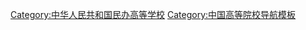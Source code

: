 {{Navbox
|name=民办大学
|title={{Flagicon|PRC}} [[民办大学|中华人民共和国民办高等院校]]
|state={{{state|autocollapse}}}
|image=
|style = text-align: left;
|groupstyle = text-align: center;
|listclass = hlist
|bodyclass = hlist
|above= 
*相关：[[中华人民共和国高等教育]]
*[[中国大陆高等学校列表]]
*[[独立学院]]

|list2={{Navbox subgroup
|group1=[[北京市]]
|list1=
*[[北京城市学院]]<sup>本</sup>
----
*[[北京科技经营管理学院]]<sup>专</sup>
*[[北京北大方正软件职业技术学院]]<sup>专</sup>
*[[北京经贸职业学院]]<sup>专</sup>
*[[北京科技职业学院]]<sup>专</sup>
*[[北京网络职业学院]]<sup>专</sup>
*[[北京培黎职业学院]]<sup>专</sup>
*[[北京汇佳职业学院]]<sup>专</sup>
*[[北京经济技术职业学院]]<sup>专</sup>
*[[北京艺术传媒职业学院]]<sup>专</sup>

|group2=[[天津市]]
|list2=
*[[天津天狮学院]]<sup>本</sup>
*[[天津传媒学院]]<sup>本</sup>
*[[天津仁爱学院]]<sup>本</sup>
----
*[[天津滨海汽车工程职业学院]]<sup>专</sup>

|group3=[[河北省]]
|list3=
*[[河北传媒学院]]<sup>本</sup>
*[[河北美术学院]]<sup>本</sup>
*[[河北外国语学院]]<sup>本</sup>
*[[河北工程技术学院]]<sup>本</sup>
*[[河北科技学院]]<sup>本</sup>
*[[河北东方学院]]<sup>本</sup>
*[[保定理工学院]]<sup>本</sup>
*[[燕京理工学院]]<sup>本</sup>
*[[沧州交通学院]]<sup>本</sup>
----
*[[石家庄医学高等专科学校]]<sup>专</sup>
*[[石家庄人民医学高等专科学校]]<sup>专</sup>
*[[石家庄财经职业学院]]<sup>专</sup>
*[[石家庄经济职业学院]]<sup>专</sup>
*[[石家庄工商职业学院]]<sup>专</sup>
*[[石家庄理工职业学院]]<sup>专</sup>
*[[石家庄科技职业学院]]<sup>专</sup>
*[[石家庄工程职业学院]]<sup>专</sup>
*[[石家庄城市经济职业学院]]<sup>专</sup>
*[[石家庄科技信息职业学院]]<sup>专</sup>
*[[渤海理工职业学院]]<sup>专</sup>
*[[曹妃甸职业技术学院]]<sup>专</sup>

|group4=[[山西省]]
|list4=
*[[山西工商学院]]<sup>本</sup>
*[[山西应用科技学院]]<sup>本</sup>
*[[运城职业技术大学]]<sup>本</sup>
*[[晋中信息学院]]<sup>本</sup>
*[[山西晋中理工学院]]<sup>本</sup>
----
*[[山西老区职业技术学院]]<sup>专</sup>
*[[山西同文职业技术学院]]<sup>专</sup>
*[[山西华澳商贸职业学院]]<sup>专</sup>
*[[山西信息职业技术学院]]<sup>专</sup>

|group5=[[内蒙古自治区]]
|list5=
*[[内蒙古鸿德文理学院]]<sup>本</sup>
*[[内蒙古北方职业技术学院]]<sup>专</sup>
*[[内蒙古工业职业学院]]<sup>专</sup>
*[[内蒙古科技职业学院]]<sup>专</sup>
*[[内蒙古能源职业学院]]<sup>专</sup>
*[[内蒙古丰州职业学院]]<sup>专</sup>
*[[内蒙古经贸外语职业学院]]<sup>专</sup>
*[[赤峰职业技术学院]]<sup>专</sup>
*[[内蒙古美术职业学院]]<sup>专</sup>

|group6=[[辽宁省]]
|list6=
*[[辽宁传媒学院]]<sup>本</sup>
*[[辽宁何氏医学院]]<sup>本</sup>
*[[沈阳工学院]]<sup>本</sup>
*[[沈阳科技学院]]<sup>本</sup>
*[[沈阳城市学院]]<sup>本</sup>
*[[沈阳城市建设学院]]<sup>本</sup>
*[[辽宁对外经贸学院]]<sup>本</sup>
*[[大连财经学院]]<sup>本</sup>
*[[大连科技学院]]<sup>本</sup>
*[[大连艺术学院]]<sup>本</sup>
*[[大连东软信息学院]]<sup>本</sup>
*[[辽宁财贸学院]]<sup>本</sup>
*[[辽宁理工学院]]<sup>本</sup>
*[[辽宁理工职业大学]]<sup>本</sup>
----
*[[沈阳北软信息职业技术学院]]<sup>专</sup>
*[[辽宁广告职业学院]]<sup>专</sup>
*[[大连汽车职业技术学院]]<sup>专</sup>
*[[大连航运职业技术学院]]<sup>专</sup>
*[[大连枫叶职业技术学院]]<sup>专</sup>
*[[大连装备制造职业技术学院]]<sup>专</sup>
*[[大连商务职业学院]]<sup>专</sup>
*[[大连翻译职业学院]]<sup>专</sup>
*[[大连软件职业学院]]<sup>专</sup>

|group7=[[吉林省]]
|list7=
*[[吉林外国语大学]]<sup>本</sup>
*[[吉林动画学院]]<sup>本</sup>
*[[长春财经学院]]<sup>本</sup>
*[[长春科技学院]]<sup>本</sup>
*[[长春建筑学院]]<sup>本</sup>
*[[长春光华学院]]<sup>本</sup>
*[[长春人文学院]]<sup>本</sup>
*[[长春电子科技学院]]<sup>本</sup>
----
*[[吉林城市职业技术学院]]<sup>专</sup>
*[[吉林科技职业技术学院]]<sup>专</sup>
*[[长春信息技术职业学院]]<sup>专</sup>
*[[长春健康职业学院]]<sup>专</sup>
*[[长春东方职业学院]]<sup>专</sup>
*[[吉林职业技术学院]]<sup>专</sup>

|group8=[[黑龙江省]]
|list8=
*[[黑龙江财经学院]]<sup>本</sup>
*[[黑龙江工商学院]]<sup>本</sup>
*[[黑龙江东方学院]]<sup>本</sup>
*[[黑龙江外国语学院]]<sup>本</sup>
*[[哈尔滨石油学院]]<sup>本</sup>
*[[哈尔滨剑桥学院]]<sup>本</sup>
*[[哈尔滨广厦学院]]<sup>本</sup>
*[[哈尔滨华德学院]]<sup>本</sup>
*[[哈尔滨信息工程学院]]<sup>本</sup>
*[[哈尔滨远东理工学院]]<sup>本</sup>
*[[齐齐哈尔工程学院]]<sup>本</sup>
----
*[[哈尔滨应用职业技术学院]]<sup>专</sup>
*[[哈尔滨北方航空职业技术学院]]<sup>专</sup>
*[[哈尔滨城市职业学院]]<sup>专</sup>
*[[哈尔滨传媒职业学院]]<sup>专</sup>
*[[齐齐哈尔理工职业学院]]<sup>专</sup>
*[[黑龙江三江美术职业学院]]<sup>专</sup>

|group9=[[上海市]]
|list9=
* [[上海杉达学院]]<sup>本</sup>
* [[上海建桥学院]]<sup>本</sup>
* [[上海兴伟学院]]<sup>本</sup>
* [[上海立达学院]]<sup>本</sup>
* [[上海视觉艺术学院]]<sup>本</sup>
* [[上海纽约大学]]<sup>本外</sup>
----
* [[上海中侨职业技术大学]]<sup>本</sup>
* [[上海中华职业技术学院]]<sup>专</sup>
* [[上海邦德职业技术学院]]<sup>专</sup>
* [[上海东海职业技术学院]]<sup>专</sup>
* [[上海济光职业技术学院]]<sup>专</sup>
* [[上海民远职业技术学院]]<sup>专</sup>
* [[上海欧华职业技术学院]]<sup>专</sup>
* [[上海思博职业技术学院]]<sup>专</sup>
* [[上海新侨职业技术学院]]<sup>专</sup>
* [[上海工商外国语职业学院]]<sup>专</sup>
* [[上海电影艺术职业学院]]<sup>专</sup>
* [[上海震旦职业学院]]<sup>专</sup>

|group10=[[江苏省]]
|list10=
*[[三江学院]]<sup>本</sup>
*[[南京传媒学院]]<sup>本</sup>
*[[无锡太湖学院]]<sup>本</sup>
*[[南通理工学院]]<sup>本</sup>
*[[西交利物浦大学]]<sup>本外</sup>
*[[昆山杜克大学]]<sup>本外</sup>
----
*[[应天职业技术学院]]<sup>专</sup>
*[[钟山职业技术学院]]<sup>专</sup>
*[[正德职业技术学院]]<sup>专</sup>
*[[金肯职业技术学院]]<sup>专</sup>
*[[南京视觉艺术职业学院]]<sup>专</sup>
*[[无锡南洋职业技术学院]]<sup>专</sup>
*[[太湖创意职业技术学院]]<sup>专</sup>
*[[江南影视艺术职业学院]]<sup>专</sup>
*[[九州职业技术学院]]<sup>专</sup>
*[[建东职业技术学院]]<sup>专</sup>
*[[苏州托普信息职业技术学院]]<sup>专</sup>
*[[硅湖职业技术学院]]<sup>专</sup>
*[[苏州高博软件技术职业学院]]<sup>专</sup>
*[[昆山登云科技职业学院]]<sup>专</sup>
*[[炎黄职业技术学院]]<sup>专</sup>
*[[明达职业技术学院]]<sup>专</sup>
*[[江海职业技术学院]]<sup>专</sup>
*[[扬州中瑞酒店职业学院]]<sup>专</sup>
*[[金山职业技术学院]]<sup>专</sup>
*[[宿迁泽达职业技术学院]]<sup>专</sup>
*[[苏州百年职业学院]]<sup>专外</sup>

|group11=[[浙江省]]
|list11=
*[[西湖大学]]<sup>本</sup>
*[[浙江树人学院]]<sup>本</sup>
*[[宁波财经学院]]<sup>本</sup>
*[[温州商学院]]<sup>本</sup>
*[[浙江越秀外国语学院]]<sup>本</sup>
*[[宁波诺丁汉大学]]<sup>本外</sup>
*[[温州肯恩大学]]<sup>本外</sup>
----
*[[浙江广厦建设职业技术大学]]<sup>本</sup>
*[[浙江长征职业技术学院]]<sup>专</sup>
*[[浙江育英职业技术学院]]<sup>专</sup>
*[[杭州万向职业技术学院]]<sup>专</sup>
*[[浙江东方职业技术学院]]<sup>专</sup>
*[[嘉兴南洋职业技术学院]]<sup>专</sup>
*[[绍兴职业技术学院]]<sup>专</sup>
*[[浙江横店影视职业学院]]<sup>专</sup>
*[[浙江汽车职业技术学院]]<sup>专</sup>

|group12=[[安徽省]]
|list12=
* [[安徽新华学院]]<sup>本</sup>
* [[安徽三联学院]]<sup>本</sup>
* [[安徽外国语学院]]<sup>本</sup>
* [[安徽文达信息工程学院]]<sup>本</sup>
* [[安徽信息工程学院]]<sup>本</sup>
* [[马鞍山学院]]<sup>本</sup>
* [[蚌埠工商学院]]<sup>本</sup>
* [[皖江工学院]]<sup>本</sup>
* [[合肥城市学院]]<sup>本</sup>
* [[合肥经济学院]]<sup>本</sup>
----
* [[合肥共达职业技术学院]]<sup>专</sup>
* [[民办合肥滨湖职业技术学院]]<sup>专</sup>
* [[安徽长江职业学院]]<sup>专</sup>
* [[安徽涉外经济职业学院]]<sup>专</sup>
* [[安徽绿海商务职业学院]]<sup>专</sup>
* [[合肥科技职业学院]]<sup>专</sup>
* [[合肥信息技术职业学院]]<sup>专</sup>
* [[民办合肥财经职业学院]]<sup>专</sup>
* [[民办合肥经济技术职业学院]]<sup>专</sup>
* [[民办万博科技职业学院]]<sup>专</sup>
* [[安徽扬子职业技术学院]]<sup>专</sup>
* [[蚌埠经济技术职业学院]]<sup>专</sup>
* [[安徽矿业职业技术学院]]<sup>专</sup>
* [[阜阳科技职业学院]]<sup>专</sup>
* [[民办安徽旅游职业学院]]<sup>专</sup>
* [[安徽现代信息工程职业学院]]<sup>专</sup>

|group13=[[福建省]]
|list13=
*[[仰恩大学]]<sup>本</sup>
*[[福州外语外贸学院]]<sup>本</sup>
*[[福州理工学院]]<sup>本</sup>
*[[福州工商学院]]<sup>本</sup>
*[[阳光学院]]<sup>本</sup>
*[[厦门工学院]]<sup>本</sup>
*[[厦门华厦学院]]<sup>本</sup>
*[[闽南理工学院]]<sup>本</sup>
*[[闽南科技学院]]<sup>本</sup>
*[[泉州信息工程学院]]<sup>本</sup>
----
*[[泉州职业技术大学]]<sup>本</sup>
*[[福州科技职业技术学院]]<sup>专</sup>
*[[福州软件职业技术学院]]<sup>专</sup>
*[[福州黎明职业技术学院]]<sup>专</sup>
*[[福建华南女子职业学院]]<sup>专</sup>
*[[福州英华职业学院]]<sup>专</sup>
*[[厦门软件职业技术学院]]<sup>专</sup>
*[[厦门东海职业技术学院]]<sup>专</sup>
*[[厦门兴才职业技术学院]]<sup>专</sup>
*[[厦门华天涉外职业技术学院]]<sup>专</sup>
*[[厦门南洋职业学院]]<sup>专</sup>
*[[厦门演艺职业学院]]<sup>专</sup>
*[[厦门安防科技职业学院]]<sup>专</sup>
*[[泉州工程职业技术学院]]<sup>专</sup>
*[[泉州轻工职业学院]]<sup>专</sup>
*[[泉州华光职业学院]]<sup>专</sup>
*[[泉州海洋职业学院]]<sup>专</sup>
*[[泉州纺织服装职业学院]]<sup>专</sup>
*[[漳州理工职业学院]]<sup>专</sup>
*[[漳州科技职业学院]]<sup>专</sup>
*[[武夷山职业学院]]<sup>专</sup>
*[[福州墨尔本理工职业学院]]<sup>专外</sup>

|group14=[[江西省]]
|list14=
*[[江西科技学院]]<sup>本</sup>
*[[江西服装学院]]<sup>本</sup>
*[[江西工程学院]]<sup>本</sup>
*[[江西应用科技学院]]<sup>本</sup>
*[[南昌工学院]]<sup>本</sup>
*[[南昌理工学院]]<sup>本</sup>
*[[南昌职业大学]]<sup>本</sup>
*[[南昌交通学院]]<sup>本</sup>
*[[南昌应用技术师范学院]]<sup>本</sup>
----
*[[江西软件职业技术大学]]<sup>本</sup>
*[[景德镇艺术职业大学]]<sup>本</sup>
*[[江西工商职业技术学院]]<sup>专</sup>
*[[江西科技职业学院]]<sup>专</sup>
*[[江西泰豪动漫职业学院]]<sup>专</sup>
*[[南昌影视传播职业学院]]<sup>专</sup>
*[[景德镇陶瓷职业技术学院]]<sup>专</sup>
*[[江西枫林涉外经贸职业学院]]<sup>专</sup>
*[[共青科技职业学院]]<sup>专</sup>
*[[江西新能源科技职业学院]]<sup>专</sup>
*[[赣西科技职业学院]]<sup>专</sup>
*[[江西洪州职业学院]]<sup>专</sup>

|group15=[[山东省]]
|list15=
*[[山东英才学院]]<sup>本</sup>
*[[山东协和学院]]<sup>本</sup>
*[[山东现代学院]]<sup>本</sup>
*[[齐鲁理工学院]]<sup>本</sup>
*[[青岛滨海学院]]<sup>本</sup>
*[[青岛黄海学院]]<sup>本</sup>
*[[青岛工学院]]<sup>本</sup>
*[[青岛恒星科技学院]]<sup>本</sup>
*[[山东华宇工学院]]<sup>本</sup>
*[[潍坊科技学院]]<sup>本</sup>
*[[潍坊理工学院]]<sup>本</sup>
*[[烟台南山学院]]<sup>本</sup>
*[[齐鲁医药学院]]<sup>本</sup>
*[[泰山科技学院]]<sup>本</sup>
*[[烟台理工学院]]<sup>本</sup>
*[[青岛城市学院]]<sup>本</sup>
----
*[[山东工程职业技术大学]]<sup>本</sup>
*[[山东外国语职业技术大学]]<sup>本</sup>
*[[山东外事职业大学]]<sup>本</sup>
*[[山东圣翰财贸职业学院]]<sup>专</sup>
*[[山东艺术设计职业学院]]<sup>专</sup>
*[[山东力明科技职业学院]]<sup>专</sup>
*[[青岛飞洋职业技术学院]]<sup>专</sup>
*[[青岛求实职业技术学院]]<sup>专</sup>
*[[山东文化产业职业学院]]<sup>专</sup>
*[[德州科技职业学院]]<sup>专</sup>
*[[东营科技职业学院]]<sup>专</sup>
*[[曲阜远东职业技术学院]]<sup>专</sup>
*[[日照航海工程职业学院]]<sup>专</sup>
*[[山东海事职业学院]]<sup>专</sup>
*[[潍坊工商职业学院]]<sup>专</sup>
*[[烟台黄金职业学院]]<sup>专</sup>

|group16=[[河南省]]
|list16=
*[[郑州商学院]]<sup>本</sup>
*[[郑州科技学院]]<sup>本</sup>
*[[郑州财经学院]]<sup>本</sup>
*[[郑州工商学院]]<sup>本</sup>
*[[郑州工业应用技术学院]]<sup>本</sup>
*[[郑州西亚斯学院]]<sup>本</sup>
*[[郑州升达经贸管理学院]]<sup>本</sup>
*[[黄河科技学院]]<sup>本</sup>
*[[安阳学院]]<sup>本</sup>
*[[黄河交通学院]]<sup>本</sup>
*[[商丘学院]]<sup>本</sup>
*[[商丘工学院]]<sup>本</sup>
*[[信阳学院]]<sup>本</sup>
*[[郑州经贸学院]]<sup>本</sup>
*[[中原科技学院]]<sup>本</sup>
*[[河南开封科技传媒学院]]<sup>本</sup>
----
*[[河南科技职业大学]]<sup>本</sup>
*[[郑州澍青医学高等专科学校]]<sup>专</sup>
*[[郑州电力职业技术学院]]<sup>专</sup>
*[[郑州电子信息职业技术学院]]<sup>专</sup>
*[[郑州理工职业学院]]<sup>专</sup>
*[[郑州城市职业学院]]<sup>专</sup>
*[[郑州信息工程职业学院]]<sup>专</sup>
*[[郑州商贸旅游职业学院]]<sup>专</sup>
*[[郑州黄河护理职业学院]]<sup>专</sup>
*[[嵩山少林武术职业学院]]<sup>专</sup>
*[[鹤壁汽车工程职业学院]]<sup>专</sup>
*[[鹤壁能源化工职业学院]]<sup>专</sup>
*[[焦作工贸职业学院]]<sup>专</sup>
*[[漯河食品职业学院]]<sup>专</sup>
*[[洛阳科技职业学院]]<sup>专</sup>
*[[南阳职业学院]]<sup>专</sup>
*[[平顶山文化艺术职业学院]]<sup>专</sup>
*[[长垣烹饪职业技术学院]]<sup>专</sup>
*[[信阳涉外职业技术学院]]<sup>专</sup>
*[[信阳航空职业学院]]<sup>专</sup>
*[[许昌陶瓷职业学院]]<sup>专</sup>

|group17=[[湖北省]]
|list17=
*[[湖北商贸学院]]<sup>本</sup>
*[[武汉学院]]<sup>本</sup>
*[[武汉工商学院]]<sup>本</sup>
*[[武汉传媒学院]]<sup>本</sup>
*[[武汉文理学院]]<sup>本</sup>
*[[武汉东湖学院]]<sup>本</sup>
*[[武汉晴川学院]]<sup>本</sup>
*[[武汉生物工程学院]]<sup>本</sup>
*[[武汉设计工程学院]]<sup>本</sup>
*[[武汉工程科技学院]]<sup>本</sup>
*[[武汉华夏理工学院]]<sup>本</sup>
*[[武昌工学院]]<sup>本</sup>
*[[武昌理工学院]]<sup>本</sup>
*[[武昌首义学院]]<sup>本</sup>
*[[汉口学院]]<sup>本</sup>
*[[文华学院]]<sup>本</sup>
*[[武汉文理学院]]<sup>本</sup>
*[[武汉城市学院]]<sup>本</sup>
*[[湖北恩施学院]]<sup>本</sup>
----
*[[武汉信息传播职业技术学院]]<sup>专</sup>
*[[武汉科技职业学院]]<sup>专</sup>
*[[武汉工贸职业学院]]<sup>专</sup>
*[[武汉商贸职业学院]]<sup>专</sup>
*[[武汉光谷职业学院]]<sup>专</sup>
*[[湖北开放职业学院]]<sup>专</sup>
*[[武汉外语外事职业学院]]<sup>专</sup>
*[[武昌职业学院]]<sup>专</sup>
*[[黄冈科技职业学院]]<sup>专</sup>
*[[长江艺术工程职业学院]]<sup>专</sup>

|group18=[[湖南省]]
|list18=
*[[湖南信息学院]]<sup>本</sup>
*[[湖南涉外经济学院]]<sup>本</sup>
*[[长沙医学院]]<sup>本</sup>
*[[湖南交通工程学院]]<sup>本</sup>
*[[湖南应用技术学院]]<sup>本</sup>
*[[湘潭理工学院]]<sup>本</sup>
----
*[[湖南三一工业职业技术学院]]<sup>专</sup>
*[[湖南都市职业学院]]<sup>专</sup>
*[[湖南外国语职业学院]]<sup>专</sup>
*[[湖南电子科技职业学院]]<sup>专</sup>
*[[长沙南方职业学院]]<sup>专</sup>
*[[湖南吉利汽车职业技术学院]]<sup>专</sup>
*[[湖南软件职业学院]]<sup>专</sup>
*[[湖南工商职业学院]]<sup>专</sup>
*[[湖南高尔夫旅游职业学院]]<sup>专</sup>
*[[湖南九嶷职业技术学院]]<sup>专</sup>
*[[潇湘职业学院]]<sup>专</sup>

|group19=[[广东省]]
|list19=
*[[广东白云学院]]<sup>本</sup>
*[[广东培正学院]]<sup>本</sup>
*[[广东东软学院]]<sup>本</sup>
*[[广东理工学院]]<sup>本</sup>
*[[广东科技学院]]<sup>本</sup>
*[[广州商学院]]<sup>本</sup>
*[[广州工商学院]]<sup>本</sup>
*[[广州应用科技学院]]<sup>本</sup>
*[[广州软件学院]]<sup>本</sup>
*[[广州华商学院]]<sup>本</sup>
*[[广州南方学院]]<sup>本</sup>
*[[湛江科技学院]]<sup>本</sup>
*[[广州新华学院]]<sup>本</sup>
*[[广州城市理工学院]]<sup>本</sup>
*[[香港中文大學（深圳）]]<sup>本外</sup>
*[[深圳北理莫斯科大学]]<sup>本外</sup>
*[[北京师范大学-香港浸会大学联合国际学院]]<sup>本外</sup>
*[[广东以色列理工学院]]<sup>本外</sup>
----
*[[广东工商职业技术大学]]<sup>本</sup>
*[[广州科技职业技术大学]]<sup>本</sup>
*[[私立华联学院]]<sup>专</sup>
*[[广东岭南职业技术学院]]<sup>专</sup>
*[[广州涉外经济职业技术学院]]<sup>专</sup>
*[[广州现代信息工程职业技术学院]]<sup>专</sup>
*[[广州珠江职业技术学院]]<sup>专</sup>
*[[广州康大职业技术学院]]<sup>专</sup>
*[[广州城建职业学院]]<sup>专</sup>
*[[广州华商职业学院]]<sup>专</sup>
*[[广州华夏职业学院]]<sup>专</sup>
*[[广州东华职业学院]]<sup>专</sup>
*[[广州松田职业学院]]<sup>专</sup>
*[[广州华南商贸职业学院]]<sup>专</sup>
*[[广州南洋理工职业学院]]<sup>专</sup>
*[[广州华立科技职业学院]]<sup>专</sup>
*[[广东新安职业技术学院]]<sup>专</sup>
*[[珠海艺术职业学院]]<sup>专</sup>
*[[广东南方职业学院]]<sup>专</sup>
*[[广东文理职业学院]]<sup>专</sup>
*[[广东信息工程职业学院]]<sup>专</sup>
*[[惠州经济职业技术学院]]<sup>专</sup>
*[[广东碧桂园职业学院]]<sup>专</sup>
*[[广东酒店管理职业技术学院]]<sup>专</sup>
*[[广东亚视演艺职业学院]]<sup>专</sup>
*[[广东创新科技职业学院]]<sup>专</sup>
*[[潮汕职业技术学院]]<sup>专</sup>
----
[[广东新华教育学院]]<sup>成</sup>

|group20=[[广西壮族自治区]]
|list20=
*[[广西外国语学院]]<sup>本</sup>
*[[南宁学院]]<sup>本</sup>
*[[柳州工学院]]<sup>本</sup>
*[[北海艺术设计学院]]<sup>本</sup>
*[[广西城市职业大学]]<sup>本</sup>
----
*[[广西经济职业学院]]<sup>专</sup>
*[[广西演艺职业学院]]<sup>专</sup>
*[[桂林生命与健康职业技术学院]]<sup>专</sup>
*[[桂林山水职业学院]]<sup>专</sup>
*[[广西英华国际职业学院]]<sup>专</sup>
*[[玉柴职业技术学院]]<sup>专</sup>
*[[广西工程职业学院]]<sup>专</sup>
*[[广西培贤国际职业学院]]<sup>专</sup>
*[[广西蓝天航空职业学院]]<sup>专</sup>
*[[广西理工职业技术学院]]<sup>专</sup>
*[[广西科技职业学院]]<sup>专</sup>
*[[广西中远职业学院]]<sup>专</sup>

|group21=[[海南省]]
|list21=
*[[海口经济学院]]<sup>本</sup>
*[[三亚学院]]<sup>本</sup>
----
*[[海南科技职业大学]]<sup>本</sup>
*[[海南健康管理职业技术学院]]<sup>专</sup>
*[[海南工商职业学院]]<sup>专</sup>
*[[三亚理工职业学院]]<sup>专</sup>
*[[三亚城市职业学院]]<sup>专</sup>
*[[三亚航空旅游职业学院]]<sup>专</sup>
*[[三亚中瑞酒店管理职业学院]]<sup>专</sup>

|group22=[[重庆市]]
|list22=
*[[重庆工程学院]]<sup>本</sup>
*[[重庆人文科技学院]]<sup>本</sup>
*[[重庆财经学院]]<sup>本</sup>
*[[重庆理工学院]]<sup>本</sup>
*[[重庆移通学院]]<sup>本</sup>
*[[重庆外语外事学院]]<sup>本</sup>
*[[重庆对外经贸学院]]<sup>本</sup>
*[[重庆城市科技学院]]<sup>本</sup>
----
*[[重庆机电职业技术大学]]<sup>本</sup>
*[[重庆海联职业技术学院]]<sup>专</sup>
*[[重庆交通职业学院]]<sup>专</sup>
*[[重庆传媒职业学院]]<sup>专</sup>
*[[重庆电信职业学院]]<sup>专</sup>
*[[重庆电讯职业学院]]<sup>专</sup>
*[[重庆轻工职业学院]]<sup>专</sup>
*[[重庆能源职业学院]]<sup>专</sup>
*[[重庆经贸职业学院]]<sup>专</sup>
*[[重庆护理职业学院]]<sup>专</sup>
*[[重庆科技职业学院]]<sup>专</sup>
*[[重庆科创职业学院]]<sup>专</sup>
*[[重庆房地产职业学院]]<sup>专</sup>
*[[重庆信息技术职业学院]]<sup>专</sup>
*[[重庆公共运输职业学院]]<sup>专</sup>
*[[重庆艺术工程职业学院]]<sup>专</sup>
*[[重庆应用技术职业学院]]<sup>专</sup>
*[[重庆资源与环境保护职业学院]]<sup>专</sup>

|group23=[[四川省]]
|list23=
*[[四川传媒学院]]<sup>本</sup>
*[[四川工商学院]]<sup>本</sup>
*[[四川电影电视学院]]<sup>本</sup>
*[[四川工业科技学院]]<sup>本</sup>
*[[四川文化艺术学院]]<sup>本</sup>
*[[成都文理学院]]<sup>本</sup>
*[[成都东软学院]]<sup>本</sup>
*[[成都银杏酒店管理学院]]<sup>本</sup>
*[[吉利学院]]<sup>本</sup>
----
*[[成都艺术职业大学]]<sup>本</sup>
*[[民办四川天一学院]]<sup>专</sup>
*[[四川科技职业学院]]<sup>专</sup>
*[[四川城市职业学院]]<sup>专</sup>
*[[四川现代职业学院]]<sup>专</sup>
*[[四川长江职业学院]]<sup>专</sup>
*[[四川文轩职业学院]]<sup>专</sup>
*[[四川国际标榜职业学院]]<sup>专</sup>
*[[四川文化传媒职业学院]]<sup>专</sup>
*[[四川华新现代职业学院]]<sup>专</sup>
*[[四川西南航空职业学院]]<sup>专</sup>
*[[四川托普信息技术职业学院]]<sup>专</sup>
*[[四川三河职业学院]]<sup>专</sup>
*[[四川汽车职业技术学院]]<sup>专</sup>
*[[四川电子机械职业技术学院]]<sup>专</sup>
*[[巴中职业技术学院]]<sup>专</sup>
*[[四川希望汽车职业学院]]<sup>专</sup>
*[[四川应用技术职业学院]]<sup>专</sup>
*[[眉山药科职业学院]]<sup>专</sup>
*[[德阳科贸职业学院]]<sup>专</sup>
*[[德阳城市轨道交通职业学院]]<sup>专</sup>
*[[江阳城建职业学院]]<sup>专</sup>
*[[天府新区信息职业学院]]<sup>专</sup>
*[[天府新区航空旅游职业学院]]<sup>专</sup>
*[[天府新区通用航空职业学院]]<sup>专</sup>

|group24=[[贵州省]]
|list24=
*[[茅台学院]]<sup>本</sup>
----
*[[贵州工商职业学院]]<sup>专</sup>
*[[贵州城市职业学院]]<sup>专</sup>
*[[贵州工程职业学院]]<sup>专</sup>
*[[贵州工贸职业学院]]<sup>专</sup>
*[[贵州应用技术职业学院]]<sup>专</sup>
*[[贵州盛华职业学院]]<sup>专</sup>

|group25=[[云南省]]
|list25=
*[[云南工商学院]]<sup>本</sup>
*[[云南经济管理学院]]<sup>本</sup>
*[[昆明文理学院]]<sup>本</sup>
*[[滇池学院]]<sup>本</sup>
*[[丽江文化旅游学院]]<sup>本</sup>
----
*[[云南工程职业学院]]<sup>专</sup>
*[[云南商务职业学院]]<sup>专</sup>
*[[云南新兴职业学院]]<sup>专</sup>
*[[云南科技信息职业学院]]<sup>专</sup>
*[[云南经贸外事职业学院]]<sup>专</sup>
*[[云南城市建设职业学院]]<sup>专</sup>
*[[云南外事外语职业学院]]<sup>专</sup>
*[[云南医药健康职业学院]]<sup>专</sup>
*[[昆明艺术职业学院]]<sup>专</sup>
*[[昆明卫生职业学院]]<sup>专</sup>
*[[云南现代职业技术学院]]<sup>专</sup>
*[[云南三鑫职业技术学院]]<sup>专</sup>

|group26=[[陕西省]]
|list26=
*[[陕西国际商贸学院]]<sup>本</sup>
*[[陕西服装工程学院]]<sup>本</sup>
*[[西安工商学院]]<sup>本</sup>
*[[西安外事学院]]<sup>本</sup>
*[[西安翻译学院]]<sup>本</sup>
*[[西安欧亚学院]]<sup>本</sup>
*[[西安思源学院]]<sup>本</sup>
*[[西安培华学院]]<sup>本</sup>
*[[西安交通工程学院]]<sup>本</sup>
*[[西安明德理工学院]]<sup>本</sup>
*[[西京学院]]<sup>本</sup>
----
*[[西安信息职业大学]]<sup>本</sup>
*[[西安汽车职业大学]]<sup>本</sup>
*[[西安医学高等专科学校]]<sup>专</sup>
*[[陕西电子信息职业技术学院]]<sup>专</sup>
*[[西安健康工程职业学院]]<sup>专</sup>
*[[西安高新科技职业学院]]<sup>专</sup>
*[[陕西旅游烹饪职业学院]]<sup>专</sup>
*[[西安城市建设职业学院]]<sup>专</sup>
*[[西安海棠职业学院]]<sup>专</sup>
*[[宝鸡三和职业学院]]<sup>专</sup>

|group27=[[甘肃省]]
|list27=
*[[兰州信息科技学院]]<sup>本</sup>
*[[兰州博文科技学院]]<sup>本</sup>
*[[兰州工商学院]]<sup>本</sup>
----
*[[兰州外语职业学院]]<sup>专</sup>
*[[兰州科技职业学院]]<sup>专</sup>

|group28=[[宁夏回族自治区]]
|list28=
*[[银川能源学院]]<sup>本</sup>
*[[宁夏理工学院]]<sup>本</sup>

|group30=[[新疆维吾尔自治区]]
|list30=
*[[新疆天山职业技术大学]]<sup>本</sup>
*[[新疆科技职业技术学院]]<sup>专</sup>
*[[新疆能源职业技术学院]]<sup>专</sup>
*[[新疆现代职业技术学院]]<sup>专</sup>
}}

|belowstyle = text-align:left;
|below = <sup>本</sup>：办学层次为[[本科]]的高校；<sup>专</sup>：办学层次为[[專科學校|专科]]的高校；<sup>成</sup>：成人高校；<sup>外</sup>：[[中外合作辦學]]（含內地與港澳台地區合作辦學）的高校。<br/>截止2018年4月2日，[[中华人民共和国]]有民办普通高校471所（不含独立学院），民办成人高校1所。<ref group="校">{{cite web |url =http://www.moe.gov.cn/srcsite/A03/moe_634/201706/t20170614_306900.html|title = 教育部：高等学校名单 |accessdate = 2018-02-06 |first = |date = 2017-05-31 |publisher = 教育部 |language = zh-hans}}</ref><references group="校" />
}}<noinclude>
[[Category:中华人民共和国民办高等学校]]
[[Category:中国高等院校导航模板]]
</noinclude>